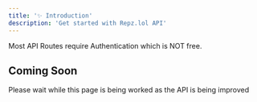 ```yaml
---
title: '✨ Introduction'
description: 'Get started with Repz.lol API'
---
```


<Note>
  Most API Routes require Authentication which is NOT free.
</Note>

## Coming Soon
Please wait while this page is being worked as the API is being improved